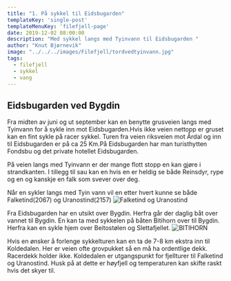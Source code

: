```yaml
---
title: "1. På sykkel til Eidsbugarden"
templateKey: 'single-post'
templateMenuKey: 'filefjell-page'
date: 2019-12-02 08:00:00
description: "Med sykkel langs med Tyinvann til Eidsbugarden "
author: "Knut Bjørnevik"
image: "../../../images/Filefjell/tordvedtyinvann.jpg"
tags:
  - filefjell
  - sykkel
  - vang
---
```


## Eidsbugarden ved Bygdin

Fra midten av juni og ut september kan en benytte grusveien langs med Tyinvann for å sykle inn mot Eidsbugarden.Hvis ikke veien nettopp er gruset kan en fint sykle på racer sykkel. Turen fra veien riksveien mot Årdal og inn til Eidsbugarden er på ca 25 Km.På Eidsbugarden har man turisthytten Fondsbu og det private hotellet Eidsbugarden.   

På veien langs med Tyinvann er der mange flott stopp en kan gjøre i strandkanten. I tillegg til sau kan en hvis en er heldig se både Reinsdyr, rype og en og kanskje en falk som svever over deg. 

Når en sykler langs med Tyin vann vil en etter hvert kunne se både Falketind(2067) og Uranostind(2157)
![Falketind og Uranostind ](../../../images/falketind/falketindfratyin.jpg)

Fra Eidsbugarden har en utsikt over Bygdin. Herfra går der daglig båt over vannet til Bygdin. En kan ta med sykkelen på båten Bitihorn over til Bygdin. Herfra kan en sykle hjem over Beitostølen og Slettafjellet. 
![BITIHORN ](../../../images/Filefjell/bitihorn.jpg)

Hvis en ønsker å forlenge sykkelturen kan en ta de 7-8 km ekstra inn til Koldedalen. Her er veien ofte grovpukket så en må ha ordentlige dekk. Racerdekk holder ikke. Koldedalen er utgangspunkt for fjellturer til Falketind og Uranostind. Husk på at dette er høyfjell og temperaturen kan skifte raskt hvis det skyer til. 